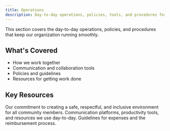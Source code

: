 ```yaml
---
title: Operations
description: Day-to-day operations, policies, tools, and procedures for team members.
---
```



This section covers the day-to-day operations, policies, and procedures that keep our organization running smoothly.

## What's Covered

- How we work together
- Communication and collaboration tools
- Policies and guidelines
- Resources for getting work done

## Key Resources

<CardGrid>
  <LinkCard title="Code of Conduct" icon="shield" href="/operations/code-of-conduct">
    Our commitment to creating a safe, respectful, and inclusive environment for all community members.
  </LinkCard>
  <LinkCard title="Tools & Resources" icon="setting" href="/operations/tools">
    Communication platforms, productivity tools, and resources we use day-to-day.
  </LinkCard>
  <LinkCard title="Expenses & Reimbursement" icon="receipt" href="/operations/expenses">
    Guidelines for expenses and the reimbursement process.
  </LinkCard>
</CardGrid>
